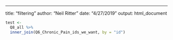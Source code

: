 ---
title: "filtering"
author: "Neil Ritter"
date: "4/27/2019"
output: html_document


```r
test <- 
  Q8_all %>%
  inner_join(Q6_Chronic_Pain_ids_we_want, by = "id")

```






